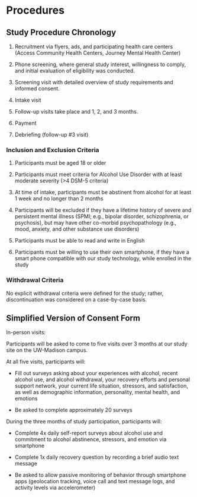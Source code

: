 # Procedures {.unnumbered}

## Study Procedure Chronology

1. Recruitment via flyers, ads, and participating health care centers (Access Community Health Centers, Journey Mental Health Center)

2. Phone screening, where general study interest, willingness to comply, and initial evaluation of eligibility was conducted.

3. Screening visit with detailed overview of study requirements and informed consent.

3. Intake visit

4. Follow-up visits take place and 1, 2, and 3 months.

5. Payment

6. Debriefing (follow-up #3 visit)


### Inclusion and Exclusion Criteria

1. Participants must be aged 18 or older

2. Participants must meet criteria for Alcohol Use Disorder with at least moderate severity (>4 DSM-5 criteria)

3. At time of intake, participants must be abstinent from alcohol for at least 1 week and no longer than 2 months

4. Participants will be excluded if they have a lifetime history of severe and persistent mental illness (SPMI; e.g., bipolar disorder, schizophrenia, or psychosis), but may have other co-morbid psychopathology (e.g., mood, anxiety, and other substance use disorders)

5. Participants must be able to read and write in English

6. Participants must be willing to use their own smartphone, if they have a smart phone compatible with our study technology, while enrolled in the study

### Withdrawal Criteria

No explicit withdrawal criteria were defined for the study; rather, discontinuation was considered on a case-by-case basis.

## Simplified Version of Consent Form

In-person visits:

Participants will be asked to come to five visits over 3 months at our study site on the UW-Madison campus.


At all five visits, participants will: 

- Fill out surveys asking about your experiences with alcohol, recent alcohol use, and alcohol withdrawal, your recovery efforts and personal support network, your current life situation, stressors, and satisfaction, as well as demographic information, personality, mental health, and emotions

- Be asked to complete approximately 20 surveys


During the three months of study participation, participants will:

- Complete 4x daily self-report surveys about alcohol use and commitment to alcohol abstinence, stressors, and emotion via smartphone

- Complete 1x daily recovery question by recording a brief audio text message

- Be asked to allow passive monitoring of behavior through smartphone apps (geolocation tracking, voice call and text message logs, and activity levels via accelerometer)
